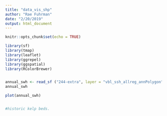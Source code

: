 ```yaml
---
title: "data_vis_shp"
author: "Rae Fuhrman"
date: "2/20/2019"
output: html_document
---
```


```r
knitr::opts_chunk$set(echo = TRUE)
```

```r

library(sf)
library(tmap)
library(leaflet)
library(ggrepel)
library(ggspatial)
library(RColorBrewer)


annual_swh <- read_sf ("244-extra", layer = "vbl_ssh_allreg_annPolygon") #244-extra is the folder it's in within this working directory
annual_swh

plot(annual_swh)


#historic kelp beds. 

```


